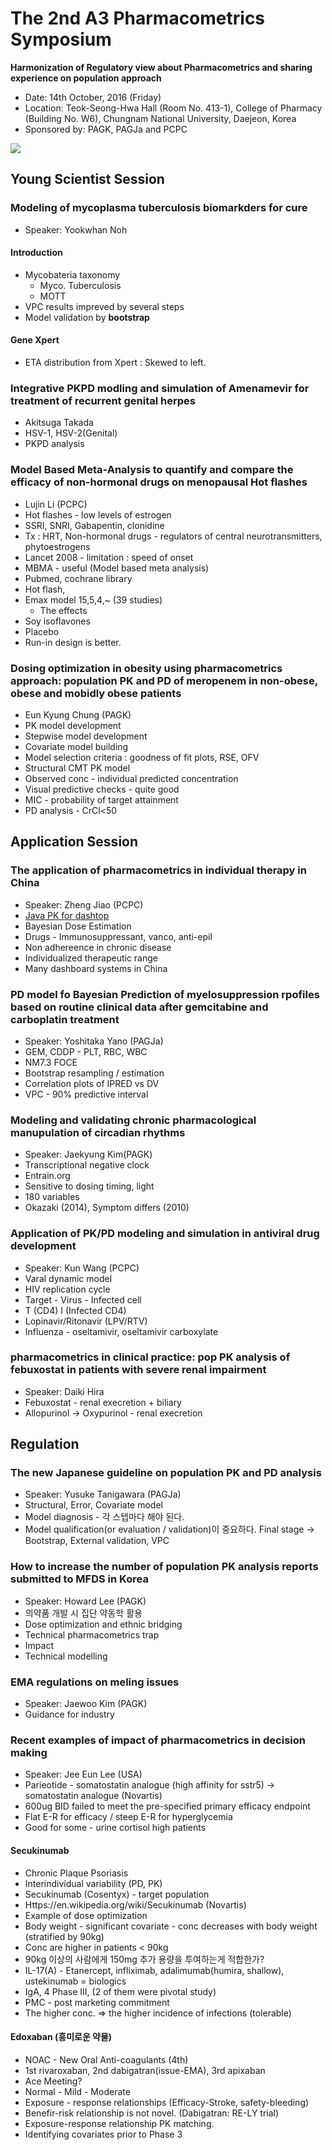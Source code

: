 The 2nd A3 Pharmacometrics Symposium
==========================================

**Harmonization of Regulatory view about Pharmacometrics and sharing experience on population approach**

- Date: 14th October, 2016 (Friday)
- Location: Teok-Seong-Hwa Hall (Room No. 413-1), College of Pharmacy (Building No. W6), Chungnam National University, Daejeon, Korea
- Sponsored by: PAGK, PAGJa and PCPC

![](http://i.imgur.com/L5sx5As.jpg)

Young Scientist Session
-------------

### Modeling of mycoplasma tuberculosis biomarkders for cure
- Speaker: Yookwhan Noh

#### Introduction
- Mycobateria taxonomy
    - Myco. Tuberculosis
    - MOTT
- VPC results impreved by several steps
- Model validation by **bootstrap**

#### Gene Xpert
- ETA distribution from Xpert : Skewed to left.

### Integrative PKPD modling and simulation of Amenamevir for treatment of recurrent genital herpes
- Akitsuga Takada
- HSV-1, HSV-2(Genital)
- PKPD analysis

### Model Based Meta-Analysis to quantify and compare the efficacy of non-hormonal drugs on menopausal Hot flashes
- Lujin Li (PCPC)
- Hot flashes - low levels of estrogen
- SSRI, SNRI, Gabapentin, clonidine
- Tx : HRT, Non-hormonal drugs - regulators of central neurotransmitters, phytoestrogens
- Lancet 2008 - limitation : speed of onset
- MBMA - useful (Model based meta analysis)
- Pubmed, cochrane library
- Hot flash, 
- Emax model
15,5,4,~ (39 studies)
    - The effects
- Soy isoflavones
- Placebo
- Run-in design is better.

### Dosing optimization in obesity using pharmacometrics approach: population PK and PD of meropenem in non-obese, obese and mobidly obese patients
- Eun Kyung Chung (PAGK)
- PK model development
- Stepwise model development
- Covariate model building
- Model selection criteria : goodness of fit plots, RSE, OFV
- Structural CMT PK model
- Observed conc - individual predicted concentration
- Visual predictive checks - quite good
- MIC - probability of target attainment
- PD analysis - CrCl<50

Application Session
-------------

### The application of pharmacometrics in individual therapy in China
- Speaker: Zheng Jiao (PCPC)
- [Java PK for dashtop](http://pkpd.kmu.edu.tw/jpkd/)
- Bayesian Dose Estimation
- Drugs - Immunosuppressant, vanco, anti-epil
- Non adhereence in chronic disease
- Individualized therapeutic range
- Many dashboard systems in China

### PD model fo Bayesian Prediction of myelosuppression rpofiles based on routine clinical data after gemcitabine and carboplatin treatment
- Speaker: Yoshitaka Yano (PAGJa)
- GEM, CDDP - PLT, RBC, WBC
- NM7.3 FOCE
- Bootstrap resampling / estimation
- Correlation plots of IPRED vs DV
- VPC - 90% predictive interval

### Modeling and validating chronic pharmacological manupulation of circadian rhythms
- Speaker: Jaekyung Kim(PAGK)
- Transcriptional negative clock
- Entrain.org
- Sensitive to dosing timing, light
- 180 variables
- Okazaki (2014), Symptom differs (2010)

### Application of PK/PD modeling and simulation in antiviral drug development
- Speaker: Kun Wang (PCPC)
- Varal dynamic model 
- HIV replication cycle 
- Target - Virus - Infected cell
- T (CD4) I (Infected CD4) 
- Lopinavir/Ritonavir (LPV/RTV) 
- Influenza - oseltamivir, oseltamivir carboxylate

### pharmacometrics in clinical practice: pop PK analysis of febuxostat in patients with severe renal impairment
- Speaker: Daiki Hira
- Febuxostat - renal execretion + biliary
- Allopurinol -> Oxypurinol - renal execretion

Regulation
-------------

### The new Japanese guideline on population PK and PD analysis
- Speaker: Yusuke Tanigawara (PAGJa)
- Structural, Error, Covariate model
- Model diagnosis - 각 스텝마다 해야 된다.
- Model qualification(or evaluation / validation)이 중요하다. Final stage -> Bootstrap, External validation, VPC

### How to increase the number of population PK analysis reports submitted to MFDS in Korea
- Speaker: Howard Lee (PAGK)
- 의약품 개발 시 집단 약동학 활용
- Dose optimization and ethnic bridging
- Technical pharmacometrics trap
- Impact 
- Technical modelling

### EMA regulations on meling issues
- Speaker: Jaewoo Kim (PAGK)
- Guidance for industry

### Recent examples of impact of pharmacometrics in decision making
- Speaker: Jee Eun Lee (USA)
- Parieotide - somatostatin analogue (high affinity for sstr5) -> somatostatin analogue (Novartis)
- 600ug BID failed to meet the pre-specified primary efficacy endpoint
- Flat E-R for efficacy / steep E-R for hyperglycemia
- Good for some - urine cortisol high patients 

#### Secukinumab
- Chronic Plaque Psoriasis
- Interindividual variability (PD, PK)
- Secukinumab (Cosentyx) - target population
- Https://en.wikipedia.org/wiki/Secukinumab (Novartis)
- Example of dose optimization
- Body weight - significant covariate - conc decreases with body weight (stratified by 90kg)
- Conc are higher in patients < 90kg
- 90kg 이상의 사람에게 150mg 추가 용량을 투여하는게 적합한가?
- IL-17(A) - Etanercept, infliximab, adalimumab(humira, shallow), ustekinumab = biologics
- IgA, 4 Phase III, (2 of them were pivotal study)
- PMC - post marketing commitment
- The higher conc. => the higher incidence of infections (tolerable)

#### Edoxaban (흥미로운 약물)
- NOAC - New Oral Anti-coagulants (4th)
- 1st rivaroxaban, 2nd dabigatran(issue-EMA), 3rd apixaban
- Ace Meeting?
- Normal - Mild - Moderate
- Exposure - response relationships (Efficacy-Stroke, safety-bleeding)
- Benefir-risk relationship is not novel. (Dabigatran: RE-LY trial)
- Exposure-response relationship PK matching.
- Identifying covariates prior to Phase 3

